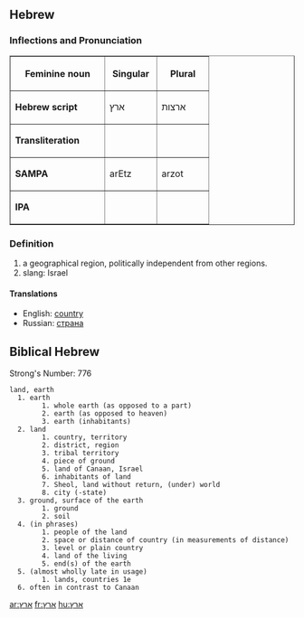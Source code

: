 {{rfd}}
==Hebrew==
===Inflections and Pronunciation===
<table border = 1>
<tr>
<th align = center width=150>
Feminine noun
<th align = center width=75>
Singular
<th align = center width=75>
Plural
</tr>
<tr>
<td>'''Hebrew script'''</td>
<td>ארץ</td>
<td>ארצות</td>
</tr>
<tr><td>'''Transliteration'''</td><td></td><td></td></tr>
<tr><td>'''SAMPA'''</td><td>arEtz</td><td>arzot</td></tr>
<tr><td>'''IPA'''</td><td></td><td></td></tr>
</table>

===Definition===
#a geographical region, politically independent from other regions.
#slang: Israel
====Translations====
* English: [[country]]
* Russian: [[страна]]


==Biblical Hebrew==
Strong's Number:   776
 land, earth
   1. earth
         1. whole earth (as opposed to a part)
         2. earth (as opposed to heaven)
         3. earth (inhabitants) 
   2. land
         1. country, territory
         2. district, region
         3. tribal territory
         4. piece of ground
         5. land of Canaan, Israel
         6. inhabitants of land
         7. Sheol, land without return, (under) world
         8. city (-state) 
   3. ground, surface of the earth
         1. ground
         2. soil 
   4. (in phrases)
         1. people of the land
         2. space or distance of country (in measurements of distance)
         3. level or plain country
         4. land of the living
         5. end(s) of the earth 
   5. (almost wholly late in usage)
         1. lands, countries 1e 
   6. often in contrast to Canaan

[[ar:ארץ]]
[[fr:ארץ]]
[[hu:ארץ]]